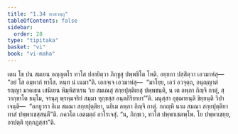 ```yaml
---
title: "1.34 ทาสวตฺถุ"
tableOfContents: false
sidebar:
  order: 28
type: "tipitaka"
basket: "vi"
book: "vi-maha"
---
```



<DynamicBreadcrumb />

<Division number="97" book="vi-maha">

<Paragraph number="435" book="vi-maha">
เตน โข ปน สมเยน อญฺญตโร ทาโส ปลายิตฺวา ภิกฺขูสุ ปพฺพชิโต โหติ. อยฺยกา ปสฺสิตฺวา เอวมาหํสุ—  “อยํ โส อมฺหากํ ทาโส. หนฺท นํ เนมา”ติ. เอกจฺเจ เอวมาหํสุ—  “มาโยฺย, เอวํ อวจุตฺถ, อนุญฺญาตํ รญฺญา มาคเธน เสนิเยน พิมฺพิสาเรน ‘เย สมเณสุ สกฺยปุตฺติเยสุ ปพฺพชนฺติ, น เต ลพฺภา กิญฺจิ กาตุํ, สฺวากฺขาโต ธมฺโม, จรนฺตุ พฺรหฺมจริยํ สมฺมา ทุกฺขสฺส อนฺตกิริยายา’”ติ. มนุสฺสา อุชฺฌายนฺติ ขิยฺยนฺติ วิปาเจนฺติ—  “อภยูวรา อิเม สมณา สกฺยปุตฺติยา, นยิเม ลพฺภา กิญฺจิ กาตุํ. กถญฺหิ นาม สมณา สกฺยปุตฺติยา ทาสํ ปพฺพาเชสฺสนฺตี”ติ. ภควโต เอตมตฺถํ อาโรเจสุํ. “น, ภิกฺขเว, ทาโส ปพฺพาเชตพฺโพ. โย ปพฺพาเชยฺย, อาปตฺติ ทุกฺกฏสฺสา”ติ.
</Paragraph>
</Division>